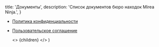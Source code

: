 
  title: 'Документы',
  description: 'Список документов бюро находок Mirea Ninja.',
}

- [Политика конфиденциальности](/docs/privacy-policy)
- [Пользовательское соглашение](/docs/terms-of-use)

  <>
    <DocsNextSeo title={meta.title} description={meta.description} />
    <DynamicDocsLayout title={meta.title}>{children}</DynamicDocsLayout>
  </>
)
